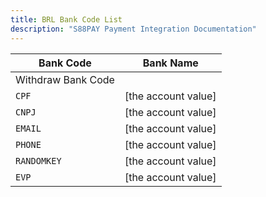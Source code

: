 ```yaml
---
title: BRL Bank Code List
description: "S88PAY Payment Integration Documentation"
---
```


| Bank Code          | Bank Name           |
| ------------------ | ------------------- |
| Withdraw Bank Code |
| `CPF`              | [the account value] |
| `CNPJ`             | [the account value] |
| `EMAIL`            | [the account value] |
| `PHONE`            | [the account value] |
| `RANDOMKEY`        | [the account value] |
| `EVP`              | [the account value] |

